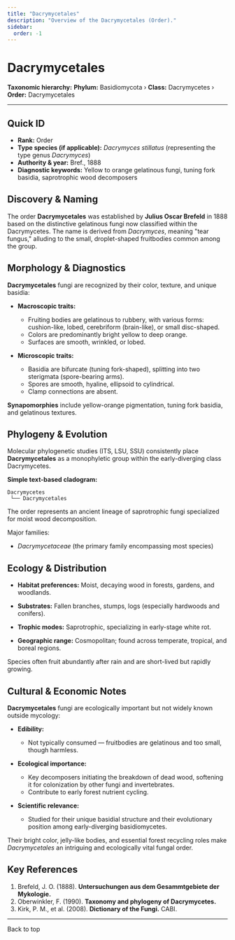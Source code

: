 ```yaml
---
title: "Dacrymycetales"
description: "Overview of the Dacrymycetales (Order)."
sidebar:
  order: -1
---
```



# Dacrymycetales <Badge variant="note" text="Order" />

**Taxonomic hierarchy:** **Phylum:** Basidiomycota › **Class:** Dacrymycetes › **Order:** Dacrymycetales

---

## Quick ID
* **Rank:** Order  
* **Type species (if applicable):** _Dacrymyces stillatus_ (representing the type genus _Dacrymyces_)  
* **Authority & year:** Bref., 1888  
* **Diagnostic keywords:** Yellow to orange gelatinous fungi, tuning fork basidia, saprotrophic wood decomposers  

## Discovery & Naming
The order **Dacrymycetales** was established by **Julius Oscar Brefeld** in 1888 based on the distinctive gelatinous fungi now classified within the Dacrymycetes. The name is derived from _Dacrymyces_, meaning "tear fungus," alluding to the small, droplet-shaped fruitbodies common among the group.

## Morphology & Diagnostics
**Dacrymycetales** fungi are recognized by their color, texture, and unique basidia:

- **Macroscopic traits:**
  - Fruiting bodies are gelatinous to rubbery, with various forms: cushion-like, lobed, cerebriform (brain-like), or small disc-shaped.
  - Colors are predominantly bright yellow to deep orange.
  - Surfaces are smooth, wrinkled, or lobed.

- **Microscopic traits:**
  - Basidia are bifurcate (tuning fork-shaped), splitting into two sterigmata (spore-bearing arms).
  - Spores are smooth, hyaline, ellipsoid to cylindrical.
  - Clamp connections are absent.

**Synapomorphies** include yellow-orange pigmentation, tuning fork basidia, and gelatinous textures.

## Phylogeny & Evolution
Molecular phylogenetic studies (ITS, LSU, SSU) consistently place **Dacrymycetales** as a monophyletic group within the early-diverging class Dacrymycetes.

**Simple text-based cladogram:**
```
Dacrymycetes
 └── Dacrymycetales
```
The order represents an ancient lineage of saprotrophic fungi specialized for moist wood decomposition.

Major families:

- _Dacrymycetaceae_ (the primary family encompassing most species)

## Ecology & Distribution
- **Habitat preferences:** Moist, decaying wood in forests, gardens, and woodlands.
- **Substrates:** Fallen branches, stumps, logs (especially hardwoods and conifers).
- **Trophic modes:** Saprotrophic, specializing in early-stage white rot.

- **Geographic range:** Cosmopolitan; found across temperate, tropical, and boreal regions.

Species often fruit abundantly after rain and are short-lived but rapidly growing.

## Cultural & Economic Notes
**Dacrymycetales** fungi are ecologically important but not widely known outside mycology:

- **Edibility:**
  - Not typically consumed — fruitbodies are gelatinous and too small, though harmless.

- **Ecological importance:**
  - Key decomposers initiating the breakdown of dead wood, softening it for colonization by other fungi and invertebrates.
  - Contribute to early forest nutrient cycling.

- **Scientific relevance:**
  - Studied for their unique basidial structure and their evolutionary position among early-diverging basidiomycetes.

Their bright color, jelly-like bodies, and essential forest recycling roles make _Dacrymycetales_ an intriguing and ecologically vital fungal order.

## Key References
1. Brefeld, J. O. (1888). **Untersuchungen aus dem Gesammtgebiete der Mykologie.**  
2. Oberwinkler, F. (1990). **Taxonomy and phylogeny of Dacrymycetes.**  
3. Kirk, P. M., et al. (2008). **Dictionary of the Fungi.** CABI.

---

<LinkButton href="#top" variant="minimal" icon="arrow-up">
  Back to top
</LinkButton>
